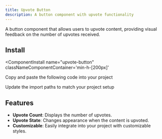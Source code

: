 ```yaml
---
title: Upvote Button
description: A button component with upvote functionality
---
```


A button component that allows users to upvote content, providing visual feedback on the number of upvotes received.


<ComponentPreview
  name="upvote-button-ex-01"
  classNameComponentContainer='min-h-[200px]'
/>

## Install
<ComponentInstall
  name="upvote-button"
  classNameComponentContainer='min-h-[200px]'
>
<CLIInstall  name="upvote-button"   />

<ManualInstall>

<Steps>

<Step>

Copy and paste the following code into your project

</Step>

<ComponentSource name="upvote-button"/>

<Step>

Update the import paths to match your project setup

</Step>

</Steps>


</ManualInstall>


</ComponentInstall>



## Features
- **Upvote Count**: Displays the number of upvotes.
- **Upvote State**: Changes appearance when the content is upvoted.
- **Customizable**: Easily integrate into your project with customizable styles.









